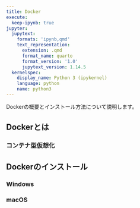 ```yaml
---
title: Docker
execute:
  keep-ipynb: true
jupyter:
  jupytext:
    formats: 'ipynb,qmd'
    text_representation:
      extension: .qmd
      format_name: quarto
      format_version: '1.0'
      jupytext_version: 1.14.5
  kernelspec:
    display_name: Python 3 (ipykernel)
    language: python
    name: python3
---
```


Dockerの概要とインストール方法について説明します。

## Dockerとは

### コンテナ型仮想化

## Dockerのインストール

### Windows

### macOS